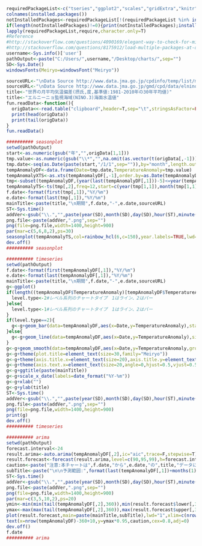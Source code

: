 ```r
requiredPackageList<-c("tseries","ggplot2","scales","gridExtra","knitr","lubridate","reshape2","forecast","xts","dichromat","RColorBrewer","colorspace")
colnames(installed.packages())
notInstalledPackages<-requiredPackageList[!(requiredPackageList %in% installed.packages()[,"Package"])] #apply logical vector to requiredPackageList
if(length(notInstalledPackages)!=0){print(notInstalledPackages);install.packages(notInstalledPackages)}
lapply(requiredPackageList,require,character.only=T)
#Reference 
#http://stackoverflow.com/questions/4090169/elegant-way-to-check-for-missing-packages-and-install-them
#http://stackoverflow.com/questions/8175912/load-multiple-packages-at-once
username<-Sys.info()['user']
pathOutput<-paste("C:/Users/",username,"/Desktop/charts/",sep="")
SD<-Sys.Date()
windowsFonts(Meiryo=windowsFont("Meiryo"))
```

```r
sourceURL<-"\nData Source http://www.data.jma.go.jp/cpdinfo/temp/list/mon_wld.html"
sourceURL<-"\nData Source http://www.data.jma.go.jp/gmd/cpd/data/elnino/index/dattab.html"
title<-"世界の月平均気温偏差(摂氏,度,基準値:1981-2010年の30年平均値)"
title<-"エルニーニョ監視海域(NINO.3)海面水温値"
fun.readData<-function(){
  origData<<-read.table("clipboard",header=T,sep="\t",stringsAsFactor=FALSE,na.strings=c("na","NA",99.9)) # 99.9をNAとはしていないソースか否か注意
  print(head(origData))
  print(tail(origData))
}
fun.readData()
```

```r
########## seasonplot
setwd(pathOutput)
start<-as.numeric(gsub("年","",origData[1,1]))
tmp.value<-as.numeric(gsub("\\*","",na.omit(as.vector(t(origData[,-1])))))
tmp.date<-seq(as.Date(paste(start,"/1/1",sep="")),by="month",length.out=length(tmp.value))
tempAnomalyDF<-data.frame(Date=tmp.date,TemperatureAnomaly=tmp.value)
tempAnomalyXTS<-as.xts(tempAnomalyDF[,-1],order.by=as.Date(tempAnomalyDF$Date))
tmp<-subset(tempAnomalyDF,(year(last(tempAnomalyDF[,1]))-5)<=year(tempAnomalyDF[,1]))
tempAnomalyTS<-ts(tmp[,2],freq=12,start=c(year(tmp[1,1]),month(tmp[1,1]))) 
f.date<-format(first(tmp[,1]),"%Y/%m")
e.date<-format(last(tmp[,1]),"%Y/%m")
mainTitle<-paste(title,"\n期間",f.date,"-",e.date,sourceURL)
ST<-Sys.time() 
addVer<-gsub("\\.","",paste(year(SD),month(SD),day(SD),hour(ST),minute(ST),second(ST),sep=""))
png.file<-paste(addVer,".png",sep="")
png(file=png.file,width=1400,height=900)
par(mar=c(5,6,8,2),ps=30)
seasonplot(tempAnomalyTS,col=rainbow_hcl(6,c=150),year.labels=TRUE,lwd="2",main=mainTitle,family="Meiryo",ylab=title,cex.main=1,cex.lab=1,cex.axis=1) 
dev.off()
########## seasonplot
```

```r
########## timeseries
setwd(pathOutput)
f.date<-format(first(tempAnomalyDF[,1]),"%Y/%m")
e.date<-format(last(tempAnomalyDF[,1]),"%Y/%m")
mainTitle<-paste(title,"\n期間",f.date,"-",e.date,sourceURL)
g<-ggplot()
if(length((tempAnomalyDF$TemperatureAnomaly)[tempAnomalyDF$TemperatureAnomaly<0])!=0){
  level.type<-2#レベル系列のチャートタイプ　1はライン、2はバー
}else{
  level.type<-1#レベル系列のチャートタイプ　1はライン、2はバー
}
if(level.type==2){
  g<-g+geom_bar(data=tempAnomalyDF,aes(x=Date,y=TemperatureAnomaly),stat="identity",position="identity",fill="blue",alpha=0.2)
}else{
  g<-g+geom_line(data=tempAnomalyDF,aes(x=Date,y=TemperatureAnomaly),size=1,colour="blue",alpha=0.5)
}
g<-g+geom_smooth(data=tempAnomalyDF,aes(x=Date,y=TemperatureAnomaly,group=1),method=loess,color="red",lwd=1)
g<-g+theme(plot.title=element_text(size=30,family="Meiryo"))
g<-g+theme(axis.title.x=element_text(size=20),axis.title.y=element_text(size=20)) 
g<-g+theme(axis.text.x=element_text(size=20,angle=0,hjust=0.5,vjust=0.5),axis.text.y=element_text(size=20)) 
g<-g+ggtitle(paste(mainTitle))
g<-g+scale_x_date(labels=date_format("%Y-%m"))  
g<-g+xlab("")
g<-g+ylab(title) 
ST<-Sys.time() 
addVer<-gsub("\\.","",paste(year(SD),month(SD),day(SD),hour(ST),minute(ST),second(ST),sep=""))
png.file<-paste(addVer,".png",sep="")
png(file=png.file,width=1400,height=900)
print(g)
dev.off()
########## timeseries
```

```r
########## arima
setwd(pathOutput)
forecast.interval<-24
result.arima<-auto.arima(tempAnomalyDF[,2],ic="aic",trace=F,stepwise=T)
result.forecast<-forecast(result.arima,level=c(90,95,99),h=forecast.interval) 
caution<-paste("注意:本チャートは",f.date,"から",e.date,"の",title,"データにARIMAモデルを適用し、\n", gsub(" ","",result.forecast$method),"の下(信頼区間:90%,95%,99%)、",forecast.interval,",ヶ月分を単純に外挿したものであり、\nモデル採択に関してその統計学的適否(分散の時間依存の有無,残差の正規性その他)は検討していない。\nまた同外挿に際して",title,"に対する人為的背景(二酸化炭素排出その他)や\n非人為的背景(二酸化炭素、海流、水蒸気、太陽活動その他)は考慮しておらず、\nさらにそれら背景が",title,"の変動に影響を与えるのか否かも検討していない。",sep="")
subTitle<-paste("\n\n予測範囲:",format(last(tempAnomalyDF[,1])+months(1),"%Y/%m"),"-",format(last(tempAnomalyDF[,1])+months(forecast.interval),"%Y/%m"),sep="")
ST<-Sys.time() 
addVer<-gsub("\\.","",paste(year(SD),month(SD),day(SD),hour(ST),minute(ST),second(ST),sep=""))
png.file<-paste(addVer,".png",sep="")
png(file=png.file,width=1400,height=900)
par(mar=c(3,5,10,2),ps=20)
ymin<-min(min(tail(tempAnomalyDF[,2],360)),min(result.forecast$lower[,3]))
ymax<-max(max(tail(tempAnomalyDF[,2],360)),max(result.forecast$upper[,3]))
plot(result.forecast,main=paste(mainTitle,subTitle),lwd="1",xlim=c(nrow(tempAnomalyDF)-360,nrow(tempAnomalyDF)+forecast.interval),ylim=c(ymin,ymax),cex.main=1,family="Meiryo",ylab=title,cex.lab=4,cex.axis=4,cex.sub=1)  
text(x=nrow(tempAnomalyDF)-360+10,y=ymax*0.95,caution,cex=0.8,adj=0)
dev.off()
f.date
########## arima
```